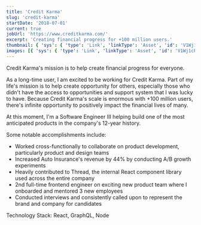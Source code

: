 ```yaml
---
title: 'Credit Karma'
slug: 'credit-karma'
startDate: '2018-07-01'
current: true
jobUrl: 'https://www.creditkarma.com/'
excerpt: 'Creating financial progress for +100 million users.'
thumbnail: { 'sys': { 'type': 'Link', 'linkType': 'Asset', 'id': 'V1Wj1cPWrDBdwRkPbqiWV' } }
images: [{ 'sys': { 'type': 'Link', 'linkType': 'Asset', 'id': 'V1Wj1cPWrDBdwRkPbqiWV' } }]
---
```


Credit Karma's mission is to help create financial progress for everyone.

As a long-time user, I am excited to be working for Credit Karma. Part of my life's mission is to
help create opportunity for others, especially those who didn't have the access to opportunities and
support system that I was lucky to have. Because Credit Karma's scale is enormous with +100 million
users, there's infinite opportunity to positively impact the financial lives of many.

At this moment, I'm a Software Engineer III helping build one of the most anticipated products in
the company's 12-year history.

Some notable accomplishments include:

- Worked cross-functionally to collaborate on product development, particularly product and design
  teams
- Increased Auto Insurance's revenue by 44% by conducting A/B growth experiments
- Heavily contributed to Thread, the internal React component library used across the entire company
- 2nd full-time frontend engineer on exciting new product team where I onboarded and mentored 3 new
  employees
- Conducted interviews and consistently called upon to represent the brand and company for
  candidates

Technology Stack: React, GraphQL, Node
